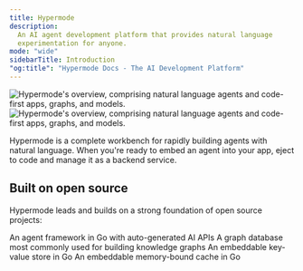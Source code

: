 ```yaml
---
title: Hypermode
description:
  An AI agent development platform that provides natural language
  experimentation for anyone.
mode: "wide"
sidebarTitle: Introduction
"og:title": "Hypermode Docs - The AI Development Platform"
---
```


<img
  className="block dark:hidden"
  src="/images/overview-light.png"
  alt="Hypermode's overview, comprising natural language agents and code-first apps, graphs, and models."
/>
<img
  className="hidden dark:block"
  src="/images/overview-dark.png"
  alt="Hypermode's overview, comprising natural language agents and code-first apps, graphs, and models."
/>

Hypermode is a complete workbench for rapidly building agents with natural
language. When you're ready to embed an agent into your app, eject to code and
manage it as a backend service.

## Built on open source

Hypermode leads and builds on a strong foundation of open source projects:

<CardGroup cols={4}>
  <Card title="Modus" icon="" href="/modus/overview">
    An agent framework in Go with auto-generated AI APIs
  </Card>
  <Card title="Dgraph" icon="" href="/dgraph/overview">
    A graph database most commonly used for building knowledge graphs
  </Card>
  <Card title="Badger" icon="" href="/badger/overview">
    An embeddable key-value store in Go
  </Card>
  <Card
    title="Ristretto"
    icon=""
    href="https://github.com/hypermodeinc/ristretto"
  >
    An embeddable memory-bound cache in Go
  </Card>
</CardGroup>
